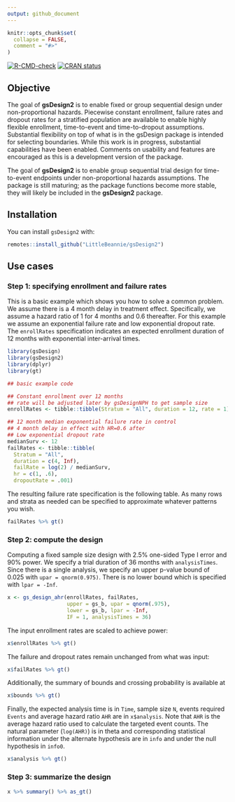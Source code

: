 ```yaml
---
output: github_document
---
```


```r
knitr::opts_chunk$set(
  collapse = FALSE,
  comment = "#>"
)
```


<!-- badges: start -->
[![R-CMD-check](https://github.com/LittleBeannie/gsDesign2/actions/workflows/R-CMD-check.yaml/badge.svg)](https://github.com/LittleBeannie/gsDesign2/actions/workflows/R-CMD-check.yaml)
[![CRAN status](https://www.r-pkg.org/badges/version/gsDesign2)](https://CRAN.R-project.org/package=gsDesign2)
<!-- badges: end -->

## Objective
The goal of **gsDesign2** is to enable fixed or group sequential design under non-proportional hazards. Piecewise constant enrollment, failure rates and dropout rates for a stratified population are available to enable highly flexible enrollment, time-to-event and time-to-dropout assumptions. Substantial flexibility on top of what is in the gsDesign package is intended for selecting boundaries. While this work is in progress, substantial capabilities have been enabled. Comments on usability and features are encouraged as this is a development version of the package.

The goal of **gsDesign2** is to enable group sequential trial design for time-to-event endpoints under non-proportional hazards assumptions. The package is still maturing; as the package functions become more stable, they will likely be included in the **gsDesign2** package.

## Installation

You can install `gsDesign2` with:

```r
remotes::install_github("LittleBeannie/gsDesign2")
```

## Use cases

### Step 1: specifying enrollment and failure rates

This is a basic example which shows you how to solve a common problem.
We assume there is a 4 month delay in treatment effect. Specifically, we
assume a hazard ratio of 1 for 4 months and 0.6 thereafter. For this
example we assume an exponential failure rate and low exponential
dropout rate. The `enrollRates` specification indicates an expected
enrollment duration of 12 months with exponential inter-arrival times.

```r
library(gsDesign)
library(gsDesign2)
library(dplyr)
library(gt)

## basic example code

## Constant enrollment over 12 months
## rate will be adjusted later by gsDesignNPH to get sample size
enrollRates <- tibble::tibble(Stratum = "All", duration = 12, rate = 1)

## 12 month median exponential failure rate in control
## 4 month delay in effect with HR=0.6 after
## Low exponential dropout rate
medianSurv <- 12
failRates <- tibble::tibble(
  Stratum = "All",
  duration = c(4, Inf),
  failRate = log(2) / medianSurv,
  hr = c(1, .6),
  dropoutRate = .001)
```

The resulting failure rate specification is the following table. As many
rows and strata as needed can be specified to approximate whatever
patterns you wish.

```r
failRates %>% gt()
```

### Step 2: compute the design 

Computing a fixed sample size design with 2.5% one-sided Type I error
and 90% power. We specify a trial duration of 36 months with
`analysisTimes`. Since there is a single analysis, we specify an upper
p-value bound of 0.025 with `upar = qnorm(0.975)`. There is no lower
bound which is specified with `lpar = -Inf`.

```r
x <- gs_design_ahr(enrollRates, failRates, 
                   upper = gs_b, upar = qnorm(.975), 
                   lower = gs_b, lpar = -Inf, 
                   IF = 1, analysisTimes = 36)
```

The input enrollment rates are scaled to achieve power:

```r
x$enrollRates %>% gt()
```

The failure and dropout rates remain unchanged from what was input:

```r
x$failRates %>% gt()
```

Additionally, the summary of bounds and crossing probability is
available at 

```r
x$bounds %>% gt()
```

Finally, the expected analysis time is in `Time`, sample size `N`,
events required `Events` and average hazard ratio `AHR` are in `x$analysis`. 
Note that `AHR` is the average hazard ratio used to calculate the targeted event
counts. The natural parameter (`log(AHR)`) is in theta and corresponding
statistical information under the alternate hypothesis are in `info` and
under the null hypothesis in `info0`.

```r
x$analysis %>% gt()
```

### Step 3: summarize the design

```r
x %>% summary() %>% as_gt()
```
